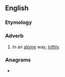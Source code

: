 ==English==

===Etymology===
{{suffix|en|alpine|ly}}

===Adverb===
{{en-adv}}

# In an [[alpine]] way, [[loftily]].

===Anagrams===
* {{anagrams|en|a=aeillnpy|pineally|playline}}